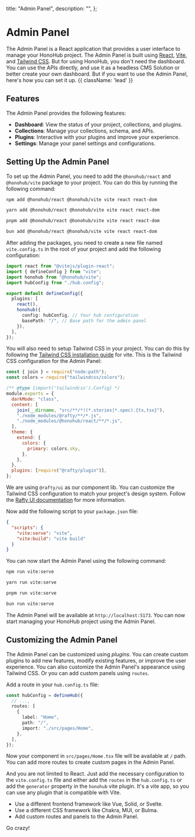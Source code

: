   title: "Admin Panel",
  description: "",
};

# Admin Panel

The Admin Panel is a React application that provides a user interface to manage your HonoHub project. The Admin Panel is built using [React](https://react.dev/), [Vite](https://vitejs.dev/), and [Tailwind CSS](https://tailwindcss.com/). But for using HonoHub, you don't need the dashboard. You can use the APIs directly, and use it as a headless CMS Solution or better create your own dashboard. But if you want to use the Admin Panel, here's how you can set it up. {{ className: 'lead' }}

## Features

The Admin Panel provides the following features:

- **Dashboard**: View the status of your project, collections, and plugins.
- **Collections**: Manage your collections, schema, and APIs.
- **Plugins**: Interactive with your plugins and improve your experience.
- **Settings**: Manage your panel settings and configurations.

## Setting Up the Admin Panel

To set up the Admin Panel, you need to add the `@honohub/react` and `@honohub/vite` package to your project. You can do this by running the following command:

<CodeGroup>

```bash {{ title: 'npm' }}
npm add @honohub/react @honohub/vite vite react react-dom
```

```bash {{ title: 'yarn' }}
yarn add @honohub/react @honohub/vite vite react react-dom
```

```bash {{ title: 'pnpm' }}
pnpm add @honohub/react @honohub/vite vite react react-dom
```

```bash {{ title: 'bun' }}
bun add @honohub/react @honohub/vite vite react react-dom
```

</CodeGroup>

After adding the packages, you need to create a new file named `vite.config.ts` in the root of your project and add the following configuration:

<CodeGroup title="vite.config.ts">

```ts
import react from "@vitejs/plugin-react";
import { defineConfig } from "vite";
import honohub from "@honohub/vite";
import hubConfig from "./hub.config";

export default defineConfig({
  plugins: [
    react(),
    honohub({
      config: hubConfig, // Your hub configuration
      basePath: "/", // Base path for the admin panel
    }),
  ],
});
```

</CodeGroup>

You will also need to setup Tailwind CSS in your project. You can do this by following the [Tailwind CSS installation guide](https://tailwindcss.com/docs/guides/vite) for vite. This is the Tailwind CSS configuration for the Admin Panel:

<CodeGroup title="tailwind.config.js">

```js
const { join } = require("node:path");
const colors = require("tailwindcss/colors");

/** @type {import('tailwindcss').Config} */
module.exports = {
  darkMode: "class",
  content: [
    join(__dirname, "src/**/*!(*.stories|*.spec).{ts,tsx}"),
    "./node_modules/@rafty/**/*.js",
    "./node_modules/@honohub/react/**/*.js",
  ],
  theme: {
    extend: {
      colors: {
        primary: colors.sky,
      },
    },
  },
  plugins: [require("@rafty/plugin")],
};
```

</CodeGroup>

We are using `@rafty/ui` as our component lib. You can customize the Tailwind CSS configuration to match your project's design system. Follow the [Rafty UI documentation](https://rafty.rhinobase.io/) for more information.

Now add the following script to your `package.json` file:

<CodeGroup title="package.json">

```json
{
  "scripts": {
    "vite:serve": "vite",
    "vite:build": "vite build"
  }
}
```

</CodeGroup>

You can now start the Admin Panel using the following command:

<CodeGroup>

```bash {{ title: 'npm' }}
npm run vite:serve
```

```bash {{ title: 'yarn' }}
yarn run vite:serve
```

```bash {{ title: 'pnpm' }}
pnpm run vite:serve
```

```bash {{ title: 'bun' }}
bun run vite:serve
```

</CodeGroup>

The Admin Panel will be available at `http://localhost:5173`. You can now start managing your HonoHub project using the Admin Panel.

## Customizing the Admin Panel

The Admin Panel can be customized using _plugins_. You can create custom plugins to add new features, modify existing features, or improve the user experience. You can also customize the Admin Panel's appearance using Tailwind CSS. Or you can add custom panels using `routes`.

Add a route in your `hub.config.ts` file:

```ts
const hubConfig = defineHub({
  // ...,
  routes: [
    {
      label: "Home",
      path: "/",
      import: "./src/pages/Home",
    },
  ],
});
```

Now your component in `src/pages/Home.tsx` file will be available at `/` path. You can add more routes to create custom pages in the Admin Panel.

And you are not limited to React. Just add the necessary configuration to the `vite.config.ts` file and either add the `routes` in the `hub.config.ts` or add the `generator` property in the `honohub` vite plugin. It's a vite app, so you can use any plugin that is compatible with Vite.

- Use a different frontend framework like Vue, Solid, or Svelte.
- Use a different CSS framework like Chakra, MUI, or Bulma.
- Add custom routes and panels to the Admin Panel.

Go crazy!
